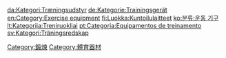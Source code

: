 {{Commonscat|Sports equipment}}

[[Category:鍛煉|Category:鍛煉]]
[[Category:體育器材|Category:體育器材]]

[[da:Kategori:Træningsudstyr|da:Kategori:Træningsudstyr]]
[[de:Kategorie:Trainingsgerät|de:Kategorie:Trainingsgerät]]
[[en:Category:Exercise_equipment|en:Category:Exercise equipment]]
[[fi:Luokka:Kuntoilulaitteet|fi:Luokka:Kuntoilulaitteet]]
[[ko:분류:운동_기구|ko:분류:운동 기구]]
[[lt:Kategorija:Treniruokliai|lt:Kategorija:Treniruokliai]]
[[pt:Categoria:Equipamentos_de_treinamento|pt:Categoria:Equipamentos de treinamento]]
[[sv:Kategori:Träningsredskap|sv:Kategori:Träningsredskap]]